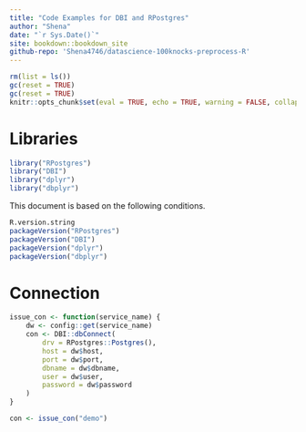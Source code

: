 ```yaml
---
title: "Code Examples for DBI and RPostgres"
author: "Shena"
date: "`r Sys.Date()`"
site: bookdown::bookdown_site
github-repo: 'Shena4746/datascience-100knocks-preprocess-R'
---
```


```r
rm(list = ls())
gc(reset = TRUE)
gc(reset = TRUE)
knitr::opts_chunk$set(eval = TRUE, echo = TRUE, warning = FALSE, collapse = TRUE)
```

# Libraries

```r
library("RPostgres")
library("DBI")
library("dplyr")
library("dbplyr")
```

This document is based on the following conditions.
```r
R.version.string
packageVersion("RPostgres")
packageVersion("DBI")
packageVersion("dplyr")
packageVersion("dbplyr")
```

# Connection

```r
issue_con <- function(service_name) {
    dw <- config::get(service_name)
    con <- DBI::dbConnect(
        drv = RPostgres::Postgres(),
        host = dw$host,
        port = dw$port,
        dbname = dw$dbname,
        user = dw$user,
        password = dw$password
    )
}
```

```r
con <- issue_con("demo")
```
